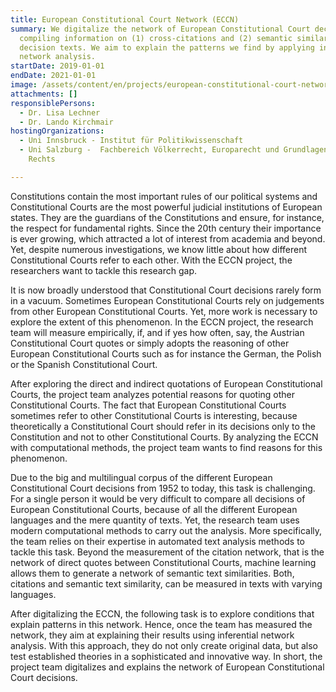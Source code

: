 ```yaml
---
title: European Constitutional Court Network (ECCN)
summary: We digitalize the network of European Constitutional Court decisions by
  compiling information on (1) cross-citations and (2) semantic similarities of
  decision texts. We aim to explain the patterns we find by applying inferential
  network analysis.
startDate: 2019-01-01
endDate: 2021-01-01
image: /assets/content/en/projects/european-constitutional-court-network-eccn/logo_eccn.png
attachments: []
responsiblePersons:
  - Dr. Lisa Lechner
  - Dr. Lando Kirchmair
hostingOrganizations:
  - Uni Innsbruck - Institut für Politikwissenschaft
  - Uni Salzburg -  Fachbereich Völkerrecht, Europarecht und Grundlagen des
    Rechts

---
```

Constitutions contain the most important rules of our political systems and Constitutional Courts are the most powerful judicial institutions of European states. They are the guardians of the Constitutions and ensure, for instance, the respect for fundamental rights. Since the 20th century their importance is ever growing, which attracted a lot of interest from academia and beyond. Yet, despite numerous investigations, we know little about how different Constitutional Courts refer to each other. With the ECCN project, the researchers want to tackle this research gap.

It is now broadly understood that Constitutional Court decisions rarely form in a vacuum.  Sometimes European Constitutional Courts rely on judgements from other European Constitutional Courts. Yet, more work is necessary to explore the extent of this phenomenon. In the ECCN project, the research team will measure empirically, if, and if yes how often, say, the Austrian Constitutional Court quotes or simply adopts the reasoning of other European Constitutional Courts such as for instance the German, the Polish or the Spanish Constitutional Court.

After exploring the direct and indirect quotations of European Constitutional Courts, the project team analyzes potential reasons for quoting other Constitutional Courts. The fact that European Constitutional Courts sometimes refer to other Constitutional Courts is interesting, because theoretically a Constitutional Court should refer in its decisions only to the Constitution and not to other Constitutional Courts. By analyzing the ECCN with computational methods, the project team wants to find reasons for this phenomenon.

Due to the big and multilingual corpus of the different European Constitutional Court decisions from 1952 to today, this task is challenging. For a single person it would be very difficult to compare all decisions of European Constitutional Courts, because of all the different European languages and the mere quantity of texts. Yet, the research team uses modern computational methods to carry out the analysis. More specifically, the team relies on their expertise in automated text analysis methods to tackle this task. Beyond the measurement of the citation network, that is the network of direct quotes between Constitutional Courts, machine learning allows them to generate a network of semantic text similarities. Both, citations and semantic text similarity, can be measured in texts with varying languages.

After digitalizing the ECCN, the following task is to explore conditions that explain patterns in this network. Hence, once the team has measured the network, they aim at explaining their results using inferential network analysis. With this approach, they do not only create original data, but also test established theories in a sophisticated and innovative way. In short, the project team digitalizes and explains the network of European Constitutional Court decisions.
